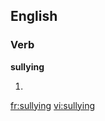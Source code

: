 ==English==

===Verb===
'''sullying'''

# {{present participle of|sully}}

[[fr:sullying]]
[[vi:sullying]]